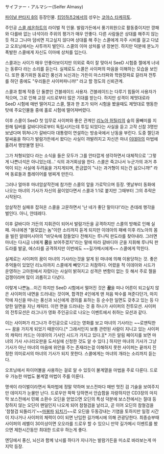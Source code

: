 サイファー・アルマシー(Seifer Almasy)

[[파이널 판타지 8]]의 등장인물. [[킹덤하츠2]]에서의 성우는 [[코야스 타케히토]].

주인공 [[스콜 레온하트]]의 라이벌 적 인물.
발람가든에서 풍기위원으로 활동중이지만 깡패와 다를바 없는 녀석이라 주위의 평가가 매우 안좋다. 다른 사람들은 상대를 해주지 않는 듯 하고 그나마 덤비면 지고싶지 않다며 상대를 해 주는 스콜에게 자주 시비를 걸고 다녔고 오프닝에서는 사투까지 벌인다. 스콜의 이마 상처를 낸 장본인. 하지만 덕분에 분노가 폭발한 스콜에게 자신도 이마에 상처를 입는다.

스콜과는 사이가 매우 안좋아보이지만 의외로 죽이 잘 맞아서 SeeD 시험중 젤에게 너네는 동류다 라는 소리를 듣는다. 실제로도 스콜은 사이퍼의 마음을 이해하는 모습을 보인다. 또한 풍기위원 동료인 풍신과 뇌신과는 가든이 마스터파와 학원장파로 갈라져 전투를 하던 중에도 "우리들은 사이퍼파니까!" 라고 할 정도의 신뢰관계.

스콜과 함께 작중 단 둘뿐인 건블레이드 사용자. 건블레이드는 다루기 힘들어 사용자가 적으며, 그로 인해 교장 시드로부터 많은 기대를 받는다. 하지만 성격이 제멋대로라 SeeD 시험에 매번 떨어지고 스콜, 젤과 한 조가 되어 시험을 봤을때도 제멋대로 행동한 탓에 주요인물들 중에 홀로 시험에 떨어져버렸다.

이후 스콜이 SeeD 첫 임무로 사이퍼와 좋은 관계인 [[리노아 허틸리]]의 숲의 올빼미를 지원해 팀버를 갈바디아로부터 독립시키는데 투입 되었다는 사실을 듣고 고작 신참 3명만 보냈다며 뛰쳐나가 갈바디아 대통령이 연설하는 방송국에서 난동을 부린다. 도중 젤딘과 말싸움을 하다가 발람가든에서 왔다는 사실이 까발려지고 자신은 마녀 [[이데아]]의 마법에 홀려서 행방불명 된다.

그가 처형되었다 라는 소식을 들은 모두가 그를 안타깝게 생각하면서 대체적으로 '그렇게 나쁜녀석은 아니었는데...' 식의 과거회상을 한다. 스콜은 죽고나서 누군가의 과거 추억이 되는 사실에 두려움을 가지게되며, 뜬금없이 "나는 과거형이 되는건 싫으니까!" 라며 동료들과 플레이어를 벙찌게 만든다.

그러나 얼마후 마녀암살작전에 참가한 스콜의 앞을 가로막으며 등장. 옛날부터 동화에 나오는 마녀의 기사가 자신의 꿈이었다면서 스콜과 1:1로 붙지만 그때부터 그의 추락은 시작된다.

암살작전 실패후 잡혀온 스콜을 고문하면서 '난 네가 좋단 말이다!'라는 츤데레 행각을 벌인다. 아니, 얀데레다.

이후 갈바디아 가든의 지휘관이 되어서 발람가든을 공격하지만 스콜의 방해로 인해 실패. 마녀에겐 "쓸모없는 놈"이란 소리까지 듣게 되지만 이데아의 패배 이후 리노아의 몸을 빌린 알테미시아의 "바닷속에 잠들었다 전해지는 루나틱 판도라를 찾아내라. 그러면 마녀는 다시금 너에게 '''꿈'''을 보여주겠지"라는 말에 따라 갈바디아 군을 지휘해 루나틱 판도라를 발굴, 에스타를 공격하지만 이번에도 ~~길가메시에게~~ 스콜에게 막힌다.

실제로는 사이퍼의 꿈이 마녀의 기사라는것을 알게 된 마녀에 의해 이용당하는 것. 좋은 추억들이 있었던 리노아까지 스콜에게 빼앗기고 처참하다. 어렸을 적 이데아와 시드가 운영하는 고아원에서 자랐다는 사실이 밝혀지고 성격은 변함이 없는 듯 해서 주로 젤을 겁쟁이라며 많이 괴롭히고 다녔다.

이렇게 나쁜놈...이긴 하지만 SeeD 시험에서 떨어진 것은 '''꿈'''을 떠나 어른이 되고싶지 않은 사이퍼의 내면을 드러내는 것이며, 합격한 4인에게 맨 처음 박수를 쳐준다던가, 마지막에 자신을 떠나는 풍신과 뇌신에게 경의를 표하는 등 순수한 일면도 갖추고 있는 등 다양한 일면을 지닌 캐릭터. 이런 면을 드러내는 것 중 하나가 사이퍼의 전투모션. 사이퍼의 전투모션은 라그나가 영화 주인공으로 나오는 이벤트에서 취하는 모션과 같다.

이는 사이퍼가 라그나가 주인공으로 나오는 영화를 보고 마녀의 기사라는 ~~로맨틱한~~ 꿈을 가지게 되었기 때문이다.[* 그래서인지 보통 관련된 사람이 지니고 있는 사이퍼의 캐릭터 카드는 이데아의 기사인 시드가 가지고 있다.][* 가든 알림 페이지를 보면 마녀의 기사 시나리오판을 도서실에 신청한 것도 알 수 있다.] 하지만 마녀의 기사가 그냥 기사가 아닌 마녀의 마음에 위안을 주는 존재라는걸 이해하지 못한 사이퍼는 끝까지 진정한 의미로서의 마녀의 기사가 되지 못한다. 스콜에게는 마녀의 개라는 소리까지 듣는다.

오프닝에서 파이어볼을 사용하는 걸로 알 수 있듯이 불계열을 마법을 주로 다룬다. 드로우 가능한 마법도 불계열 마법이 주를 이룬다.

명색이 라이벌이라면서 독마법에 정말 약하며 보스전마다 매번 멋진 검 기술을 보여주지만 데미지가 눈물만 난다. 드로우만 팍팍 당하면서 안습함을 자랑하지만 CD3장의 마지막 보스전에서 민폐 소환수 오딘을 얻었으면 오딘의 특성 덕분에 보스전에서는 절대 등장하지 않는 오딘이 왠일인지 나오게 되어 참철검을 날리고, 곧 이어 오딘의 참철검을 '참철검 되돌리기'~~[[마봉파]] [[마쥬니어|되치기]]~~로 오딘을 두동강내는 기염을 토하지만 일정 시간이 지나거나 사이퍼의 체력이 0이 되면 난입한 길가메시에 의해 관광당한다. 최종승부때 사이퍼의 레벨이 30이상이면 오오라를 드로우 할 수 있으니 만약 길가메시 이벤트를 봤으면 제한시간동안 최대한 드로우 하는게 좋다.

엔딩에서 풍신, 뇌신과 함께 낚시를 하다가 지나가는 발람가든을 미소로 바라보는게 마지막 등장.
